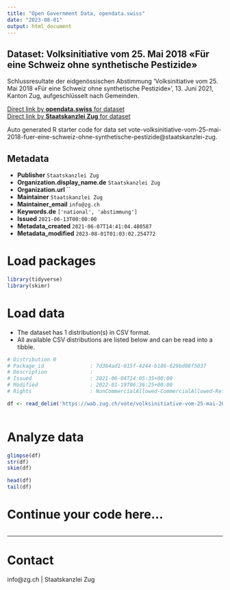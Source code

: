 ```yaml
---
title: "Open Government Data, opendata.swiss"
date: "2023-08-01"
output: html_document
---
```


## Dataset: Volksinitiative vom 25. Mai 2018 «Für eine Schweiz ohne synthetische Pestizide»

Schlussresultate der eidgenössischen Abstimmung 'Volksinitiative vom 25. Mai 2018 «Für eine Schweiz ohne synthetische Pestizide»', 13. Juni 2021, Kanton Zug, aufgeschlüsselt nach Gemeinden.

[Direct link by **opendata.swiss** for dataset](https://opendata.swiss/de/dataset/volksinitiative-vom-25-mai-2018-fur-eine-schweiz-ohne-synthetische-pestizide)<br>
[Direct link by **Staatskanzlei Zug** for dataset](https://wab.zug.ch/vote/volksinitiative-vom-25-mai-2018-fuer-eine-schweiz-ohne-synthetische-pestizide/data)

Auto generated R starter code for data set vote-volksinitiative-vom-25-mai-2018-fuer-eine-schweiz-ohne-synthetische-pestizide@staatskanzlei-zug.

## Metadata

- **Publisher** `Staatskanzlei Zug`
- **Organization.display_name.de** `Staatskanzlei Zug`
- **Organization.url** ``
- **Maintainer** `Staatskanzlei Zug`
- **Maintainer_email** `info@zg.ch`
- **Keywords.de** `['national', 'abstimmung']`
- **Issued** `2021-06-13T00:00:00`
- **Metadata_created** `2021-06-07T14:41:04.480587`
- **Metadata_modified** `2023-08-01T01:03:02.254772`


# Load packages

```r

library(tidyverse)
library(skimr)

```

# Load data

-   The dataset has 1 distribution(s) in CSV format.
-   All available CSV distributions are listed below and can be read into a tibble.

```r

# Distribution 0
# Package_id               : 7d364ad1-015f-4244-b186-629bd08f5037
# Description              : 
# Issued                   : 2021-06-04T14:05:35+00:00
# Modified                 : 2022-01-19T06:36:25+00:00
# Rights                   : NonCommercialAllowed-CommercialAllowed-ReferenceRequired

df <- read_delim('https://wab.zug.ch/vote/volksinitiative-vom-25-mai-2018-fuer-eine-schweiz-ohne-synthetische-pestizide/data-csv')



```

# Analyze data

```r

glimpse(df)
str(df)
skim(df)

head(df)
tail(df)

```

# Continue your code here...

```r

```

------------------------------------------------------------------------

# Contact

info@zg.ch | Staatskanzlei Zug
